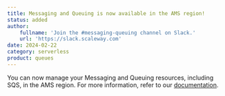 ```yaml
---
title: Messaging and Queuing is now available in the AMS region!
status: added
author:
    fullname: 'Join the #messaging-queuing channel on Slack.'
    url: 'https://slack.scaleway.com'
date: 2024-02-22
category: serverless
product: queues
---
```


You can now manage your Messaging and Queuing resources, including SQS, in the AMS region. For more information, refer to our [documentation](/queues/). 
